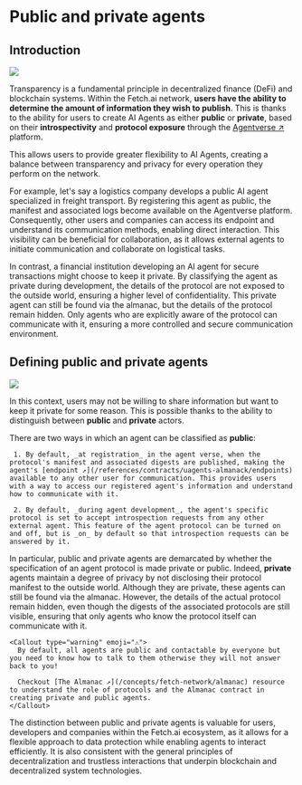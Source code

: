 
# Public and private agents

## Introduction

![](../../../src/images/missing.jpeg)

Transparency is a fundamental principle in decentralized finance (DeFi) and blockchain systems. Within the Fetch.ai network, **users have the ability to determine the amount of information they wish to publish**. This is thanks to the ability for users to create AI Agents as either **public** or **private**, based on their **introspectivity** and **protocol exposure** through the [Agentverse ↗️](/concepts/agent-services/agentverse-intro) platform.

This allows users to provide greater flexibility to AI Agents, creating a balance between transparency and privacy for every operation they perform on the network.

For example, let's say a logistics company develops a public AI agent specialized in freight transport. By registering this agent as public, the manifest and associated logs become available on the Agentverse platform. Consequently, other users and companies can access its endpoint and understand its communication methods, enabling direct interaction. This visibility can be beneficial for collaboration, as it allows external agents to initiate communication and collaborate on logistical tasks.

In contrast, a financial institution developing an AI agent for secure transactions might choose to keep it private. By classifying the agent as private during development, the details of the protocol are not exposed to the outside world, ensuring a higher level of confidentiality. This private agent can still be found via the almanac, but the details of the protocol remain hidden. Only agents who are explicitly aware of the protocol can communicate with it, ensuring a more controlled and secure communication environment.

## Defining public and private agents

![](../../../src/images/missing.jpeg)

In this context, users may not be willing to share information but want to keep it private for some reason. This is possible thanks to the ability to distinguish between **public** and **private** actors.

There are two ways in which an agent can be classified as **public**:

     1. By default, _at registration_ in the agent verse, when the protocol's manifest and associated digests are published, making the agent's [endpoint ↗️](/references/contracts/uagents-almanack/endpoints) available to any other user for communication. This provides users with a way to access our registered agent's information and understand how to communicate with it.

     2. By default, _during agent development_, the agent's specific protocol is set to accept introspection requests from any other external agent. This feature of the agent protocol can be turned on and off, but is _on_ by default so that introspection requests can be answered by it.

In particular, public and private agents are demarcated by whether the specification of an agent protocol is made private or public. Indeed, **private** agents maintain a degree of privacy by not disclosing their protocol manifest to the outside world. Although they are private, these agents can still be found via the almanac. However, the details of the actual protocol remain hidden, even though the digests of the associated protocols are still visible, ensuring that only agents who know the protocol itself can communicate with it.

    <Callout type="warning" emoji="⚠️">
      By default, all agents are public and contactable by everyone but you need to know how to talk to them otherwise they will not answer back to you!

      Checkout [The Almanac ↗️](/concepts/fetch-network/almanac) resource to understand the role of protocols and the Almanac contract in creating private and public agents.
    </Callout>

The distinction between public and private agents is valuable for users, developers and companies within the Fetch.ai ecosystem, as it allows for a flexible approach to data protection while enabling agents to interact efficiently. It is also consistent with the general principles of decentralization and trustless interactions that underpin blockchain and decentralized system technologies.
